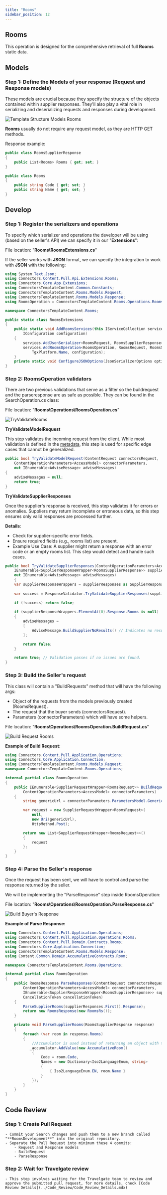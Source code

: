 ```yaml
---
title: "Rooms"
sidebar_position: 12
---
```


## Rooms

This operation is designed for the comprehensive retrieval of full **Rooms** static data.

## **Models**

### **Step 1: Define the Models of your response (Request and Response models)**

These models are crucial because they specify the structure of the objects contained within supplier responses. They'll also play a vital role in serializing and deserializing requests and responses during development.

![Template Structure Models Rooms](TemplateStructureModelsRooms.png)

**Rooms** usually do not require any request model, as they are HTTP GET methods.

Response example:

```csharp
public class RoomsSupplierResponse
{
    public List<Rooms> Rooms { get; set; }
}

public class Rooms
{
    public string Code { get; set; }
    public string Name { get; set; }
}
```

## **Develop**

### **Step 1: Register the serializers and operations**
To specify which serializer and operations the developer will be using (based on the seller's API) we can specify it in our "**Extensions**":

File location: "**Rooms\RoomsExtensions.cs**"

If the seller works with **JSON** format, we can specify the integration to work with **JSON** with the following:

```csharp
using System.Text.Json;
using Connectors.Content.Pull.Api.Extensions.Rooms;
using Connectors.Core.App.Extensions;
using ConnectorsTemplateContent.Common.Constants;
using ConnectorsTemplateContent.Rooms.Models.Request;
using ConnectorsTemplateContent.Rooms.Models.Response;
using RoomsOperation = ConnectorsTemplateContent.Rooms.Operations.RoomsOperation;

namespace ConnectorsTemplateContent.Rooms;

public static class RoomsExtensions
{
    public static void AddRoomsServices(this IServiceCollection services,
        IConfiguration configuration)
    {
        services.AddJsonSerializer<RoomsRequest, RoomsSupplierResponse>(ConfigureJSONOptions);
        services.AddRoomsOperation<RoomsOperation, RoomsRequest, RoomsSupplierResponse, AccessModel>(
            TgxPlatform.Name, configuration);
    }
    private static void ConfigureJSONOptions(JsonSerializerOptions options) { }
}
```

### **Step 2: RoomsOperation validators**

There are two previous validations that serve as a filter so the buildrequest and the parseresponse are as safe as possible. They can be found in the SearchOperation.cs class:

File location: "**Rooms\Operations\RoomsOperation.cs**"

![TryValidateRooms](RoomsOperation.png)

**TryValidateModelRequest**

This step validates the incoming request from the client. While most validation is defined in the [metadata](../../Advanced_Configuration/Metadata_Definition), this step is used for specific edge cases that cannot be generalized.

```csharp
public bool TryValidateModelRequest(ContentRequest connectorsRequest,
    ContentOperationParameters<AccessModel> connectorParameters,
    out IEnumerable<AdviseMessage> adviseMessages)
{
    adviseMessages = null;
    return true;
}
```

**TryValidateSupplierResponses**

Once the supplier's response is received, this step validates it for errors or anomalies. Suppliers may return incomplete or erroneous data, so this step ensures only valid responses are processed further.

**Details**:

- Check for supplier-specific error fields.
- Ensure required fields (e.g., rooms list) are present.
- Example Use Case: A supplier might return a response with an error code or an empty rooms list. This step would detect and handle such cases.

```csharp
public bool TryValidateSupplierResponses(ContentOperationParameters<AccessModel> connectorParameters,
    IEnumerable<SupplierResponseWrapper<RoomsSupplierResponse>> supplierResponses,
    out IEnumerable<AdviseMessage> adviseMessages)
    {
    var supplierResponseWrappers = supplierResponses as SupplierResponseWrapper<RoomsSupplierResponse>[] ?? supplierResponses.ToArray();
    
    var success = ResponseValidator.TryValidateSupplierResponses(supplierResponseWrappers, out adviseMessages);

    if (!success) return false;
    
    if (supplierResponseWrappers.ElementAt(0).Response.Rooms is null)
    {
        adviseMessages =
        [
            AdviseMessage.BuildSupplierNoResults() // Indicates no results from the supplier.
        ];

        return false;
    }

    return true; // Validation passes if no issues are found.
}
```
### **Step 3: Build the Seller's request**

This class will contain a "BuildRequests" method that will have the following args: 

- Object of the requests from the models previously created (RoomsRequest).
- The request that the buyer sends (connectorsRequest).
- Parameters (connectorParameters) which will have some helpers.

File location: "**Rooms\Operations\RoomsOperation.BuildRequest.cs**"

![Build Request Rooms](RoomsBuildRequest.png)

**Example of Build Request:**
```csharp
using Connectors.Content.Pull.Application.Operations;
using Connectors.Core.Application.Connection;
using ConnectorsTemplateContent.Rooms.Models.Request;
namespace ConnectorsTemplateContent.Rooms.Operations;

internal partial class RoomsOperation
{
    public IEnumerable<SupplierRequestWrapper<RoomsRequest>> BuildRequests(ContentRequest connectorsRequest,
        ContentOperationParameters<AccessModel> connectorParameters)
    {
        string genericUrl = connectorParameters.ParametersModel.GenericUrl;

        var request = new SupplierRequestWrapper<RoomsRequest>(
            null,
            new Uri(genericUrl),
            HttpMethod.Post);

        return new List<SupplierRequestWrapper<RoomsRequest>>()
        {
            request
        };  
    }
}
```

### **Step 4: Parse the Seller's response**

Once the request has been sent, we will have to control and parse the response returned by the seller.

We will be implementing the "ParseResponse" step inside RoomsOperation:

File location: "**Rooms\Operations\RoomsOperation.ParseResponse.cs**"

![Build Buyer's Response](RoomsParseResponse.png)

**Example of Parse Response:**

```csharp
using Connectors.Content.Pull.Application.Operations;
using Connectors.Content.Pull.Application.Operations.Rooms;
using Connectors.Content.Pull.Domain.Contracts.Rooms;
using Connectors.Core.Application.Connection;
using ConnectorsTemplateContent.Rooms.Models.Response;
using Content.Common.Domain.AccumulativeContracts.Room;

namespace ConnectorsTemplateContent.Rooms.Operations;

internal partial class RoomsOperation
{
    public RoomsResponse ParseResponses(ContentRequest connectorsRequest,
        ContentOperationParameters<AccessModel> connectorParameters,
        IEnumerable<SupplierResponseWrapper<RoomsSupplierResponse>> supplierResponses,
        CancellationToken cancellationToken)
    {
        ParseSupplierRooms(supplierResponses.First().Response);
        return new RoomsResponse(new RoomsRs());
    }

    private void ParseSupplierRooms(RoomsSupplierResponse response)
    {
        foreach (var room in response.Rooms)
        {
            //Accumulator is used instead of returning an object with the response.
           _accumulator.AddValue(new AccumulativeRoom()
            {
                Code = room.Code,
                Names = new Dictionary<Iso2LanguageEnum, string>
                {
                    { Iso2LanguageEnum.EN, room.Name }
                }
            });
        }
    }
}
```

## **Code Review**

### **Step 1: Create Pull Request**

    - Commit your Search changes and push them to a new branch called "**RoomsDevelopment**" into the original repository.
    - Separate the Pull Request into minimum these 4 commits:
        - Request and Response models
        - BuildRequest
        - ParseResponse

### **Step 2: Wait for Travelgate review**
    - This step involves waiting for the Travelgate team to review and approve the submitted pull request, for more details, check [Code Review Details](../Code_Review/Code_Review_Details.mdx)
